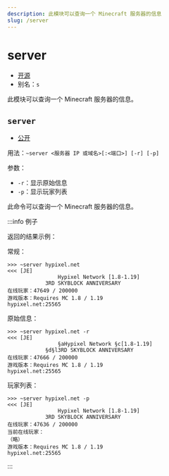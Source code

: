 ```yaml
---
description: 此模块可以查询一个 Minecraft 服务器的信息
slug: /server
---
```


# server

-   [开源](help/faq#为什么有些模块没有开源)
-   别名：`s`

此模块可以查询一个 Minecraft 服务器的信息。

## `server`

-   [公开](permissions)

用法：`~server <服务器 IP 或域名>[:<端口>] [-r] [-p]`

参数：

-   `-r`：显示原始信息
-   `-p`：显示玩家列表

此命令可以查询一个 Minecraft 服务器的信息。

:::info 例子

返回的结果示例：

常规：

```
>>> ~server hypixel.net
<<< [JE]
                Hypixel Network [1.8-1.19]
            3RD SKYBLOCK ANNIVERSARY
在线玩家：47649 / 200000
游戏版本：Requires MC 1.8 / 1.19
hypixel.net:25565
```

原始信息：

```
>>> ~server hypixel.net -r
<<< [JE]
                §aHypixel Network §c[1.8-1.19]
            §d§l3RD SKYBLOCK ANNIVERSARY
在线玩家：47666 / 200000
游戏版本：Requires MC 1.8 / 1.19
hypixel.net:25565
```

玩家列表：

```
>>> ~server hypixel.net -p
<<< [JE]
                Hypixel Network [1.8-1.19]
            3RD SKYBLOCK ANNIVERSARY
在线玩家：47636 / 200000
当前在线玩家：
（略）
游戏版本：Requires MC 1.8 / 1.19
hypixel.net:25565
```

:::
